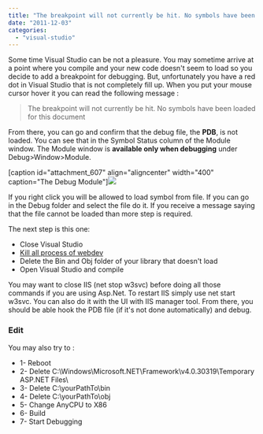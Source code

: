 ```yaml
---
title: "The breakpoint will not currently be hit. No symbols have been loaded for this document"
date: "2011-12-03"
categories: 
  - "visual-studio"
---
```


Some time Visual Studio can be not a pleasure. You may sometime arrive at a point where you compile and your new code doesn't seem to load so you decide to add a breakpoint for debugging. But, unfortunately you have a red dot in Visual Studio that is not completely fill up. When you put your mouse cursor hover it you can read the following message :

> The breakpoint will not currently be hit. No symbols have been loaded for this document

From there, you can go and confirm that the debug file, the **PDB**, is not loaded. You can see that in the Symbol Status column of the Module window. The Module window is **available only when debugging** under Debug>Window>Module.

[caption id="attachment\_607" align="aligncenter" width="400" caption="The Debug Module"]![](images/PDBModule-400x272.png)

If you right click you will be allowed to load symbol from file. If you can go in the Debug folder and select the file do it. If you receive a message saying that the file cannot be loaded than more step is required.

The next step is this one:

- Close Visual Studio
- [Kill all process of webdev](http://patrickdesjardins.com/blog/kill-all-instance-of-iis-web-server-with-a-single-command-line "Kill all instance of IIS web server with a single Command Line")
- Delete the Bin and Obj folder of your library that doesn't load
- Open Visual Studio and compile

You may want to close IIS (net stop w3svc) before doing all those commands if you are using Asp.Net. To restart IIS simply use net start w3svc. You can also do it with the UI with IIS manager tool. From there, you should be able hook the PDB file (if it's not done automatically) and debug.

### Edit

You may also try to :

- 1- Reboot
- 2- Delete C:\\Windows\\Microsoft.NET\\Framework\\v4.0.30319\\Temporary ASP.NET Files\\
- 3- Delete C:\\yourPathTo\\bin
- 4- Delete C:\\yourPathTo\\obj
- 5- Change AnyCPU to X86
- 6- Build
- 7- Start Debugging
